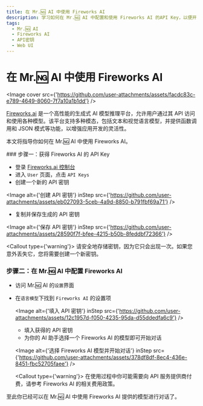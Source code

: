 ```yaml
---
title: 在 Mr.🆖 AI 中使用 Fireworks AI
description: 学习如何在 Mr.🆖 AI 中配置和使用 Fireworks AI 的API Key，以便开始对话和交互。
tags:
  - Mr.🆖 AI
  - Fireworks AI
  - API密钥
  - Web UI
---
```


# 在 Mr.🆖 AI 中使用 Fireworks AI

<Image cover src={'https://github.com/user-attachments/assets/facdc83c-e789-4649-8060-7f7a10a1b1dd'} />

[Fireworks.ai](https://fireworks.ai/) 是一个高性能的生成式 AI 模型推理平台，允许用户通过其 API 访问和使用各种模型。该平台支持多种模态，包括文本和视觉语言模型，并提供函数调用和 JSON 模式等功能，以增强应用开发的灵活性。

本文将指导你如何在 Mr.🆖 AI 中使用 Fireworks AI。

<Steps>
  ### 步骤一：获得 Fireworks AI 的 API Key

  - 登录 [Fireworks.ai 控制台](https://fireworks.ai/account/api-keys)
  - 进入 `User` 页面，点击 `API Keys`
  - 创建一个新的 API 密钥

  <Image alt={'创建 API 密钥'} inStep src={'https://github.com/user-attachments/assets/eb027093-5ceb-4a9d-8850-b791fbf69a71'} />

  - 复制并保存生成的 API 密钥

  <Image alt={'保存 API 密钥'} inStep src={'https://github.com/user-attachments/assets/28590f7f-bfee-4215-b50b-8feddbf72366'} />

  <Callout type={'warning'}>
    请安全地存储密钥，因为它只会出现一次。如果您意外丢失它，您将需要创建一个新密钥。
  </Callout>

### 步骤二：在 Mr.🆖 AI 中配置 Fireworks AI

- 访问 Mr.🆖 AI 的`设置`界面
- 在`语言模型`下找到 `Fireworks AI` 的设置项

  <Image alt={'填入 API 密钥'} inStep src={'https://github.com/user-attachments/assets/12c1957d-f050-4235-95da-d55ddedfa6c9'} />

  - 填入获得的 API 密钥
  - 为你的 AI 助手选择一个 Fireworks AI 的模型即可开始对话

  <Image alt={'选择 Fireworks AI 模型并开始对话'} inStep src={'https://github.com/user-attachments/assets/378df8df-8ec4-436e-8451-fbc52705faee'} />

  <Callout type={'warning'}>
    在使用过程中你可能需要向 API 服务提供商付费，请参考 Fireworks AI 的相关费用政策。
  </Callout>
</Steps>

至此你已经可以在 Mr.🆖 AI 中使用 Fireworks AI 提供的模型进行对话了。

